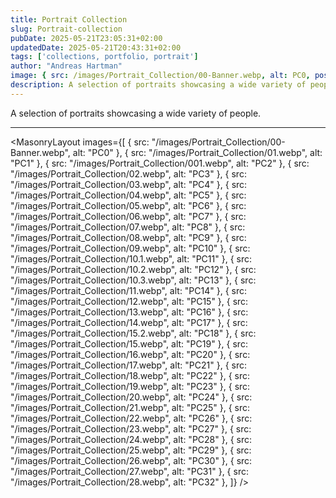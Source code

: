 ```yaml
---
title: Portrait Collection
slug: Portrait-collection
pubDate: 2025-05-21T23:05:31+02:00
updatedDate: 2025-05-21T20:43:31+02:00
tags: ['collections, portfolio, portrait']
author: "Andreas Hartman"
image: { src: /images/Portrait_Collection/00-Banner.webp, alt: PC0, positionx: 30%, positiony: 20%}
description: A selection of portraits showcasing a wide variety of people.
---
```


A selection of portraits showcasing a wide variety of people.


---

<MasonryLayout images={[
    { src: "/images/Portrait_Collection/00-Banner.webp", alt: "PC0" },
    { src: "/images/Portrait_Collection/01.webp", alt: "PC1" },
    { src: "/images/Portrait_Collection/001.webp", alt: "PC2" },
    { src: "/images/Portrait_Collection/02.webp", alt: "PC3" },
    { src: "/images/Portrait_Collection/03.webp", alt: "PC4" },
    { src: "/images/Portrait_Collection/04.webp", alt: "PC5" },
    { src: "/images/Portrait_Collection/05.webp", alt: "PC6" },
    { src: "/images/Portrait_Collection/06.webp", alt: "PC7" },
    { src: "/images/Portrait_Collection/07.webp", alt: "PC8" },
    { src: "/images/Portrait_Collection/08.webp", alt: "PC9" },
    { src: "/images/Portrait_Collection/09.webp", alt: "PC10" },
    { src: "/images/Portrait_Collection/10.1.webp", alt: "PC11" },
    { src: "/images/Portrait_Collection/10.2.webp", alt: "PC12" },
    { src: "/images/Portrait_Collection/10.3.webp", alt: "PC13" },
    { src: "/images/Portrait_Collection/11.webp", alt: "PC14" },
    { src: "/images/Portrait_Collection/12.webp", alt: "PC15" },
    { src: "/images/Portrait_Collection/13.webp", alt: "PC16" },
    { src: "/images/Portrait_Collection/14.webp", alt: "PC17" },
    { src: "/images/Portrait_Collection/15.2.webp", alt: "PC18" },
    { src: "/images/Portrait_Collection/15.webp", alt: "PC19" },
    { src: "/images/Portrait_Collection/16.webp", alt: "PC20" },
    { src: "/images/Portrait_Collection/17.webp", alt: "PC21" },
    { src: "/images/Portrait_Collection/18.webp", alt: "PC22" },
    { src: "/images/Portrait_Collection/19.webp", alt: "PC23" },
    { src: "/images/Portrait_Collection/20.webp", alt: "PC24" },
    { src: "/images/Portrait_Collection/21.webp", alt: "PC25" },
    { src: "/images/Portrait_Collection/22.webp", alt: "PC26" },
    { src: "/images/Portrait_Collection/23.webp", alt: "PC27" },
    { src: "/images/Portrait_Collection/24.webp", alt: "PC28" },
    { src: "/images/Portrait_Collection/25.webp", alt: "PC29" },
    { src: "/images/Portrait_Collection/26.webp", alt: "PC30" },
    { src: "/images/Portrait_Collection/27.webp", alt: "PC31" },
    { src: "/images/Portrait_Collection/28.webp", alt: "PC32" },
]} />